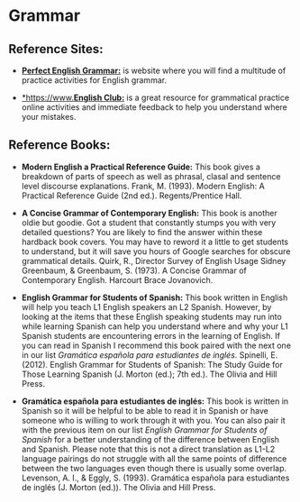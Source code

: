 # Grammar {#gram}
## Reference Sites:
+ [**Perfect English Grammar:**](https://www.perfect-english-grammar.com) is website where you will find a multitude of practice activities for English grammar.

+ [*https://www.**English Club:**](https://www.englishclub.com/grammar/) is a great resource for grammatical practice online activities and immediate feedback to help you understand where your mistakes.

## Reference Books:

+ **Modern English a Practical Reference Guide:** This book gives a breakdown of parts of speech as well as phrasal, clasal and sentence level discourse explanations. Frank, M. (1993). Modern English: A Practical Reference Guide (2nd ed.). Regents/Prentice Hall.

+ **A Concise Grammar of Contemporary English:** This book is another oldie but goodie. Got a student that constantly stumps you with very detailed questions? You are likely to find the answer within these hardback book covers. You may have to reword it a little to get students to understand, but it will save you hours of Google searches for obscure grammatical details. Quirk, R., Director Survey of English Usage Sidney Greenbaum, & Greenbaum, S. (1973). A Concise Grammar of Contemporary English. Harcourt Brace Jovanovich.

+ **English Grammar for Students of Spanish:** This book written in English will help you teach L1 English speakers an L2 Spanish. However, by looking at the items that these English speaking students may run into while learning Spanish can help you understand where and why your L1 Spanish students are encountering errors in the learning of English. If you can read in Spanish I recommend this book paired with the next one in our list _Gramática española para estudiantes de inglés_. Spinelli, E. (2012). English Grammar for Students of Spanish: The Study Guide for Those Learning Spanish (J. Morton (ed.); 7th ed.). The Olivia and Hill Press.

+ **Gramática española para estudiantes de inglés:** This book is written in Spanish so it will be helpful to be able to read it in Spanish or have someone who is willing to work through it with you. You can also pair it with the previous item on our list _English Grammar for Students of Spanish_ for a better understanding of the difference between English and Spanish. Please note that this is not a direct translation as L1-L2 language pairings do not struggle with all the same points of difference between the two languages even though there is usually some overlap. Levenson, A. I., & Eggly, S. (1993). Gramática española para estudiantes de inglés (J. Morton (ed.)). The Olivia and Hill Press.